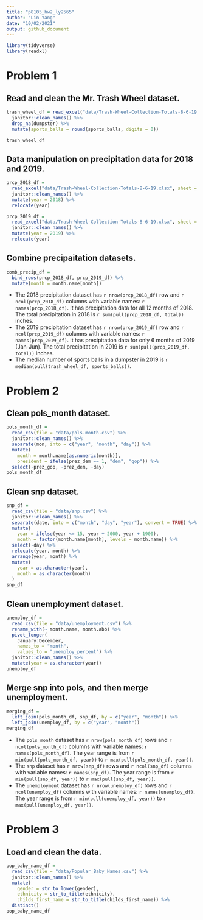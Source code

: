 ```yaml
---
title: "p8105_hw2_ly2565"
author: "Lin Yang"
date: "10/02/2021"
output: github_document
---
```


```r
library(tidyverse)
library(readxl)
```

# Problem 1

## Read and clean the Mr. Trash Wheel dataset.

```r
trash_wheel_df = read_excel("data/Trash-Wheel-Collection-Totals-8-6-19.xlsx", sheet = "Mr. Trash Wheel", range = "A2:N408") %>%  
  janitor::clean_names() %>% 
  drop_na(dumpster) %>% 
  mutate(sports_balls = round(sports_balls, digits = 0))

trash_wheel_df
```

## Data manipulation on precipitation data for 2018 and 2019.

```r
prcp_2018_df = 
  read_excel("data/Trash-Wheel-Collection-Totals-8-6-19.xlsx", sheet = "2018 Precipitation", range = "A2:B14") %>% 
  janitor::clean_names() %>% 
  mutate(year = 2018) %>% 
  relocate(year)

prcp_2019_df = 
  read_excel("data/Trash-Wheel-Collection-Totals-8-6-19.xlsx", sheet = "2019 Precipitation", range = "A2:B8") %>% 
  janitor::clean_names() %>% 
  mutate(year = 2019) %>% 
  relocate(year)
```

## Combine precipaitation datasets.

```r
comb_precip_df = 
  bind_rows(prcp_2018_df, prcp_2019_df) %>% 
  mutate(month = month.name[month])
```

* The 2018 precipitation dataset has `r nrow(prcp_2018_df)` row and `r ncol(prcp_2018_df)` columns with variable names: `r names(prcp_2018_df)`. It has precipitation data for all 12 months of 2018. The total precipitation in 2018 is `r sum(pull(prcp_2018_df, total))` inches. 
* The 2019 precipitation dataset has `r nrow(prcp_2019_df)` row and `r ncol(prcp_2019_df)` columns with variable names: `r names(prcp_2019_df)`. It has precipitation data for only 6 months of 2019 (Jan-Jun). The total precipitation in 2019 is `r sum(pull(prcp_2019_df, total))` inches.
* The median number of sports balls in a dumpster in 2019 is `r median(pull(trash_wheel_df, sports_balls))`.

# Problem 2

## Clean pols_month dataset.

```r
pols_month_df = 
  read_csv(file = "data/pols-month.csv") %>% 
  janitor::clean_names() %>% 
  separate(mon, into = c("year", "month", "day")) %>% 
  mutate(
    month = month.name[as.numeric(month)],
    president = ifelse(prez_dem == 1, "dem", "gop")) %>%
  select(-prez_gop, -prez_dem, -day)
pols_month_df  
```

## Clean snp dataset.

```r
snp_df = 
  read_csv(file = "data/snp.csv") %>% 
  janitor::clean_names() %>% 
  separate(date, into = c("month", "day", "year"), convert = TRUE) %>% 
  mutate(
    year = ifelse(year <= 15, year + 2000, year + 1900),
    month = factor(month.name[month], levels = month.name)) %>% 
  select(-day) %>% 
  relocate(year, month) %>% 
  arrange(year, month) %>% 
  mutate(
    year = as.character(year),
    month = as.character(month)
  )
snp_df
```

## Clean unemployment dataset.

```r
unemploy_df =
  read_csv(file = "data/unemployment.csv") %>%
  rename_with(~ month.name, month.abb) %>% 
  pivot_longer(
    January:December,
    names_to = "month",
    values_to = "unemploy_percent") %>% 
  janitor::clean_names() %>% 
  mutate(year = as.character(year))
unemploy_df
``` 

## Merge snp into pols, and then merge unemployment.

```r
merging_df =
  left_join(pols_month_df, snp_df, by = c("year", "month")) %>% 
  left_join(unemploy_df, by = c("year", "month"))
merging_df
```

* The `pols_month` dataset has `r nrow(pols_month_df)` rows and `r ncol(pols_month_df)` columns with variable names: `r names(pols_month_df)`. The year range is from `r min(pull(pols_month_df, year))` to `r max(pull(pols_month_df, year))`. 
* The `snp` dataset has `r nrow(snp_df)` rows and `r ncol(snp_df)` columns with variable names: `r names(snp_df)`. The year range is from `r min(pull(snp_df, year))` to `r max(pull(snp_df, year))`. 
* The `unemployment` dataset has `r nrow(unemploy_df)` rows and `r ncol(unemploy_df)` columns with variable names: `r names(unemploy_df)`. The year range is from `r min(pull(unemploy_df, year))` to `r max(pull(unemploy_df, year))`.


# Problem 3

## Load and clean the data.

```r
pop_baby_name_df = 
  read_csv(file = "data/Popular_Baby_Names.csv") %>% 
  janitor::clean_names() %>% 
  mutate(
    gender = str_to_lower(gender),
    ethnicity = str_to_title(ethnicity),
    childs_first_name = str_to_title(childs_first_name)) %>% 
  distinct()
pop_baby_name_df
```




